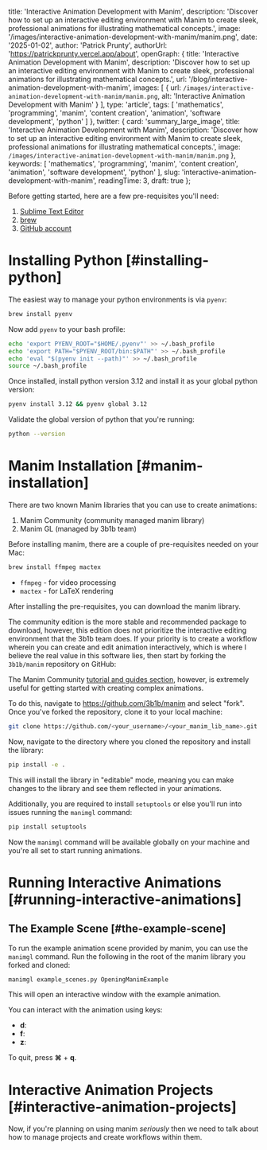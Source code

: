 
  title: 'Interactive Animation Development with Manim',
  description: 'Discover how to set up an interactive editing environment with Manim to create sleek, professional animations for illustrating mathematical concepts.',
  image: '/images/interactive-animation-development-with-manim/manim.png',
  date: '2025-01-02',
  author: 'Patrick Prunty',
  authorUrl: 'https://patrickprunty.vercel.app/about',
  openGraph: {
    title: 'Interactive Animation Development with Manim',
    description: 'Discover how to set up an interactive editing environment with Manim to create sleek, professional animations for illustrating mathematical concepts.',
    url: '/blog/interactive-animation-development-with-manim',
    images: [
      {
        url: `/images/interactive-animation-development-with-manim/manim.png`,
        alt: 'Interactive Animation Development with Manim'
      }
    ],
    type: 'article',
    tags: [
      'mathematics',
      'programming',
      'manim',
      'content creation',
      'animation',
      'software development',
      'python'
    ]
  },
  twitter: {
    card: 'summary_large_image',
    title: 'Interactive Animation Development with Manim',
    description: 'Discover how to set up an interactive editing environment with Manim to create sleek, professional animations for illustrating mathematical concepts.',
    image: `/images/interactive-animation-development-with-manim/manim.png`
  },
  keywords: [
    'mathematics',
    'programming',
    'manim',
    'content creation',
    'animation',
    'software development',
    'python'
  ],
  slug: 'interactive-animation-development-with-manim',
  readingTime: 3,
  draft: true
};

Before getting started, here are a few pre-requisites you'll need:

1. [Sublime Text Editor](https://www.sublimetext.com/)
2. [brew](https://brew.sh/)
3. [GitHub account](https://github.com/)

# Installing Python [#installing-python]

The easiest way to manage your python environments is via `pyenv`:

```bash
brew install pyenv
```

Now add `pyenv` to your bash profile:

```bash
echo 'export PYENV_ROOT="$HOME/.pyenv"' >> ~/.bash_profile
echo 'export PATH="$PYENV_ROOT/bin:$PATH"' >> ~/.bash_profile
echo 'eval "$(pyenv init --path)"' >> ~/.bash_profile
source ~/.bash_profile
```

Once installed, install python version 3.12 and install it as your 
global python version:

```bash
pyenv install 3.12 && pyenv global 3.12
```

Validate the global version of python that you're running:

```bash
python --version
```

# Manim Installation [#manim-installation]

There are two known Manim libraries that you can use to create animations:

1. Manim Community (community managed manim library)
2. Manim GL (managed by 3b1b team)

Before installing manim, there are a couple of pre-requisites needed on your Mac:

```bash
brew install ffmpeg mactex
```

* `ffmpeg` - for video processing
* `mactex` - for LaTeX rendering

After installing the pre-requisites, you can download the manim library.

The community edition is the more stable and recommended package to download, however,
this edition does not prioritize the interactive editing environment that the 3b1b team does.
If your priority is to create a workflow wherein you can create and edit animation interactively,
which is where I believe the real value in this software lies, then start by forking the `3b1b/manim` repository on GitHub:

The Manim Community [tutorial and guides section](https://docs.manim.community/en/stable/tutorials/quickstart.html), however, is extremely useful for getting started with creating complex
animations.

To do this, navigate to https://github.com/3b1b/manim and select "fork". Once you've forked the repository, clone it to your local machine:

```bash
git clone https://github.com/<your_username>/<your_manim_lib_name>.git
```

Now, navigate to the directory where you cloned the repository and install the library:

```bash
pip install -e .
```

This will install the library in "editable" mode, meaning you can make changes to the library and see them reflected
in your animations.

Additionally, you are required to install `setuptools` or else you'll run into issues running the `manimgl` command:

```bash
pip install setuptools
```

Now the `manimgl` command will be available globally on your machine and you're all set to start running animations.

# Running Interactive Animations [#running-interactive-animations]

## The Example Scene [#the-example-scene]

To run the example animation scene provided by manim, you can use the `manimgl` command. Run the following in
the root of the manim library you forked and cloned:

```bash
manimgl example_scenes.py OpeningManimExample
```

This will open an interactive window with the example animation.

You can interact with the animation using keys:

- **d**:
- **f**:
- **z**:

To quit, press **⌘** + **q**.

# Interactive Animation Projects [#interactive-animation-projects]

Now, if you're planning on using manim *seriously* then we need to talk about how to manage projects and create
workflows within them.



